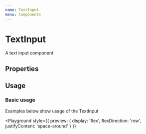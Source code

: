 ```yaml
---
name: TextInput
menu: Components
---
```



# TextInput

A text input component

## Properties

<Props of={TextInput} />

## Usage

### Basic usage

Examples below show usage of the TextInput

<Playground
  style={{
    preview: {
      display: 'flex',
      flexDirection: 'row',
      justifyContent: 'space-around'
    }
  }}
>
  <TextInput />
</Playground>
